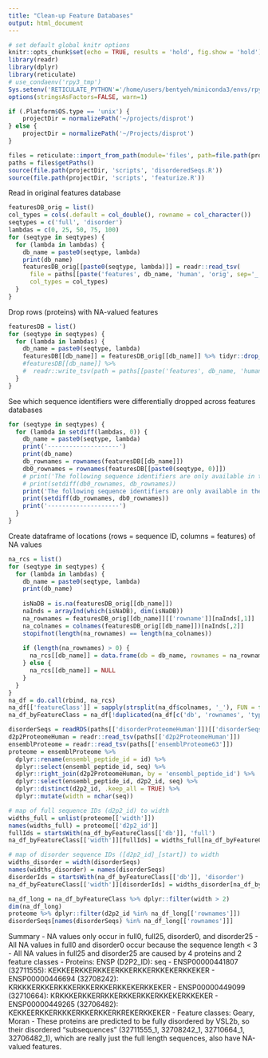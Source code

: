 ```yaml
---
title: "Clean-up Feature Databases"
output: html_document
---
```


```r
# set default global knitr options
knitr::opts_chunk$set(echo = TRUE, results = 'hold', fig.show = 'hold')
library(readr)
library(dplyr)
library(reticulate)
# use_condaenv('rpy3_tmp')
Sys.setenv('RETICULATE_PYTHON'='/home/users/bentyeh/miniconda3/envs/rpy3_tmp/bin/python')
options(stringsAsFactors=FALSE, warn=1)

if (.Platform$OS.type == 'unix') {
    projectDir = normalizePath('~/projects/disprot')
} else {
    projectDir = normalizePath('~/Projects/disprot')
}

files = reticulate::import_from_path(module='files', path=file.path(projectDir, 'scripts'))
paths = files$getPaths()
source(file.path(projectDir, 'scripts', 'disorderedSeqs.R'))
source(file.path(projectDir, 'scripts', 'featurize.R'))
```

Read in original features database

```r
featuresDB_orig = list()
col_types = cols(.default = col_double(), rowname = col_character())
seqtypes = c('full', 'disorder')
lambdas = c(0, 25, 50, 75, 100)
for (seqtype in seqtypes) {
  for (lambda in lambdas) {
    db_name = paste0(seqtype, lambda)
    print(db_name)
    featuresDB_orig[[paste0(seqtype, lambda)]] = readr::read_tsv(
      file = paths[[paste('features', db_name, 'human', 'orig', sep='_')]],
      col_types = col_types)
  }
}
```

Drop rows (proteins) with NA-valued features

```r
featuresDB = list()
for (seqtype in seqtypes) {
  for (lambda in lambdas) {
    db_name = paste0(seqtype, lambda)
    featuresDB[[db_name]] = featuresDB_orig[[db_name]] %>% tidyr::drop_na()
    #featuresDB[[db_name]] %>%
    #  readr::write_tsv(path = paths[[paste('features', db_name, 'human', sep='_')]])
  }
}
```

See which sequence identifiers were differentially dropped across features databases

```r
for (seqtype in seqtypes) {
  for (lambda in setdiff(lambdas, 0)) {
    db_name = paste0(seqtype, lambda)
    print('--------------------')
    print(db_name)
    db_rownames = rownames(featuresDB[[db_name]])
    db0_rownames = rownames(featuresDB[[paste0(seqtype, 0)]])
    # print('The following sequence identifiers are only available in the length-independent database:')
    # print(setdiff(db0_rownames, db_rownames))
    print('The following sequence identifiers are only available in the length-dependent database:')
    print(setdiff(db_rownames, db0_rownames))
    print('--------------------')
  }
}
```

Create dataframe of locations (rows = sequence ID, columns = features) of NA values

```r
na_rcs = list()
for (seqtype in seqtypes) {
  for (lambda in lambdas) {
    db_name = paste0(seqtype, lambda)
    print(db_name)
    
    isNaDB = is.na(featuresDB_orig[[db_name]])
    naInds = arrayInd(which(isNaDB), dim(isNaDB))
    na_rownames = featuresDB_orig[[db_name]][['rowname']][naInds[,1]]
    na_colnames = colnames(featuresDB_orig[[db_name]])[naInds[,2]]
    stopifnot(length(na_rownames) == length(na_colnames))
    
    if (length(na_rownames) > 0) {
      na_rcs[[db_name]] = data.frame(db = db_name, rownames = na_rownames, colnames = na_colnames)
    } else {
      na_rcs[[db_name]] = NULL
    }
  }
}
na_df = do.call(rbind, na_rcs)
na_df[['featureClass']] = sapply(strsplit(na_df$colnames, '_'), FUN = function(x) x[1])
na_df_byFeatureClass = na_df[!duplicated(na_df[c('db', 'rownames', 'type')]),]
```

```r
disorderSeqs = readRDS(paths[['disorderProteomeHuman']])[['disorderSeqs']]
d2p2ProteomeHuman = readr::read_tsv(paths[['d2p2ProteomeHuman']])
ensemblProteome = readr::read_tsv(paths[['ensemblProteome63']])
proteome = ensemblProteome %>%
  dplyr::rename(ensembl_peptide_id = id) %>%
  dplyr::select(ensembl_peptide_id, seq) %>%
  dplyr::right_join(d2p2ProteomeHuman, by = 'ensembl_peptide_id') %>%
  dplyr::select(ensembl_peptide_id, d2p2_id, seq) %>%
  dplyr::distinct(d2p2_id, .keep_all = TRUE) %>%
  dplyr::mutate(width = nchar(seq))

# map of full sequence IDs (d2p2_id) to width
widths_full = unlist(proteome[['width']])
names(widths_full) = proteome[['d2p2_id']]
fullIds = startsWith(na_df_byFeatureClass[['db']], 'full')
na_df_byFeatureClass[['width']][fullIds] = widths_full[na_df_byFeatureClass[['rownames']][fullIds]]

# map of disorder sequence IDs ([d2p2_id]_[start]) to width
widths_disorder = width(disorderSeqs)
names(widths_disorder) = names(disorderSeqs)
disorderIds = startsWith(na_df_byFeatureClass[['db']], 'disorder')
na_df_byFeatureClass[['width']][disorderIds] = widths_disorder[na_df_byFeatureClass[['rownames']][disorderIds]]

na_df_long = na_df_byFeatureClass %>% dplyr::filter(width > 2)
dim(na_df_long)
proteome %>% dplyr::filter(d2p2_id %in% na_df_long[['rownames']])
disorderSeqs[names(disorderSeqs) %in% na_df_long[['rownames']]]
```

Summary
- NA values only occur in full0, full25, disorder0, and disorder25
  - All NA values in full0 and disorder0 occur because the sequence length < 3
  - All NA values in full25 and disorder25 are caused by 4 proteins and 2 feature classes
    - Proteins: ENSP (D2P2_ID): seq
      - ENSP00000441807 (32711555): KEKKEERKKERKKEERKKERKKERKKEKERKKEKER
      - ENSP00000446694 (32708242): KRKKKERKKERKKKERKKERKKERKKEKERKKEKER
      - ENSP00000449099 (32710664): KRKKKERKKERRKKERKKERKKERKKEKERKKEKER
      - ENSP00000449265 (32706482): KEKKEERKKERKKKERKKERKKERKREKERKKEKER
    - Feature classes: Geary, Moran
    - These proteins are predicted to be fully disordered by VSL2b, so their disordered "subsequences" (32711555_1, 32708242_1, 32710664_1, 32706482_1), which are really just the full length sequences, also have NA-valued features.